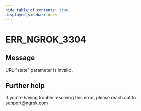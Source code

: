 ```yaml
---
hide_table_of_contents: true
displayed_sidebar: docs
---
```



# ERR_NGROK_3304

## Message

URL "state" parameter is invalid.

<ErrorDetails error="err_ngrok_3304" />

## Further help

If you're having trouble resolving this error, please reach out to [support@ngrok.com](mailto:support@ngrok.com?subject=Help%20with%20ERR_NGROK_3304)
